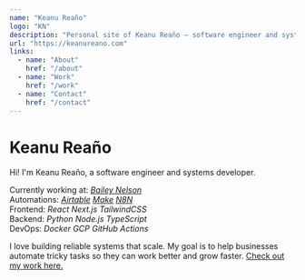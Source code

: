 ```yaml
---
name: "Keanu Reaño"
logo: "KN"
description: "Personal site of Keanu Reaño — software engineer and systems developer."
url: "https://keanureano.com"
links:
  - name: "About"
    href: "/about"
  - name: "Work"
    href: "/work"
  - name: "Contact"
    href: "/contact"
---
```


# Keanu Reaño

Hi! I'm Keanu Reaño, a software engineer and systems developer.

Currently working at: [_Bailey Nelson_](https://baileynelson.com.au)\
Automations: [_Airtable_](https://airtable.com) [_Make_](https://make.com) [_N8N_](https://n8n.io)\
Frontend: _React_ _Next.js_ _TailwindCSS_\
Backend: _Python_ _Node.js_ _TypeScript_\
DevOps: _Docker_ _GCP_ _GitHub Actions_

I love building reliable systems that scale.
My goal is to help businesses automate tricky tasks so they can work better and grow faster.
[Check out my work here.](/work)
